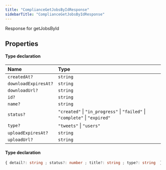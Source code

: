 ```yaml
---
title: "ComplianceGetJobsByIdResponse"
sidebarTitle: "ComplianceGetJobsByIdResponse"
---
```


Response for getJobsById

## Properties

<ResponseField name="data" type="Object" required>


#### Type declaration
</ResponseField>


| Name | Type |
| :------ | :------ |
| `createdAt?` | `string` |
| `downloadExpiresAt?` | `string` |
| `downloadUrl?` | `string` |
| `id?` | `string` |
| `name?` | `string` |
| `status?` | ``"created"`` \| ``"in_progress"`` \| ``"failed"`` \| ``"complete"`` \| ``"expired"`` |
| `type?` | ``"tweets"`` \| ``"users"`` |
| `uploadExpiresAt?` | `string` |
| `uploadUrl?` | `string` |




<ResponseField name="errors" type="Object">


#### Type declaration

```ts
{ detail?: string ; status?: number ; title?: string ; type?: string  }[]
```
</ResponseField>

